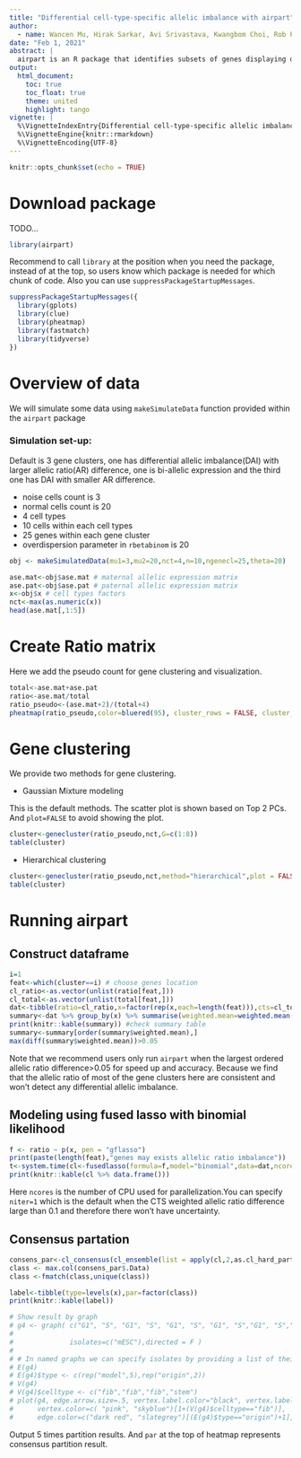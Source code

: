 ```yaml
---
title: "Differential cell-type-specific allelic imbalance with airpart"
author: 
  - name: Wancen Mu, Hirak Sarkar, Avi Srivastava, Kwangbom Choi, Rob Patro, Michael I. Love
date: "Feb 1, 2021"
abstract: |
  airpart is an R package that identifies subsets of genes displaying differential CTS allelic imbalance across all cell types.
output: 
  html_document:
    toc: true
    toc_float: true 
    theme: united
    highlight: tango
vignette: |
  %\VignetteIndexEntry{Differential cell-type-specific allelic imbalance with airpart}
  %\VignetteEngine{knitr::rmarkdown}
  %\VignetteEncoding{UTF-8}
---
```


```r
knitr::opts_chunk$set(echo = TRUE)
```

# Download package

TODO...

```r
library(airpart)
```

Recommend to call `library` at the position when you need the package,
instead of at the top, so users know which package is needed for which
chunk of code. Also you can use `suppressPackageStartupMessages`.

```r
suppressPackageStartupMessages({
  library(gplots)
  library(clue)
  library(pheatmap)
  library(fastmatch)
  library(tidyverse)
})
```

# Overview of data
We will simulate some data using `makeSimulateData` function provided within the `airpart` package

### Simulation set-up:
Default is 3 gene clusters, one has differential allelic imbalance(DAI) with larger allelic ratio(AR) difference, one is bi-allelic expression and the third one has DAI with smaller AR difference.

* noise cells count is 3
* normal cells count is 20
* 4 cell types
* 10 cells within each cell types
* 25 genes within each gene cluster
* overdispersion parameter in `rbetabinom` is 20

```r
obj <- makeSimulatedData(mu1=3,mu2=20,nct=4,n=10,ngenecl=25,theta=20)
```

```r
ase.mat<-obj$ase.mat # maternal allelic expression matrix
ase.pat<-obj$ase.pat # paternal allelic expression matrix
x<-obj$x # cell types factors
nct<-max(as.numeric(x))
head(ase.mat[,1:5])
```

# Create Ratio matrix
Here we add the pseudo count for gene clustering and visualization.
```r
total<-ase.mat+ase.pat
ratio<-ase.mat/total
ratio_pseudo<-(ase.mat+2)/(total+4)
pheatmap(ratio_pseudo,color=bluered(95), cluster_rows = FALSE, cluster_cols = FALSE,show_colnames = F,show_rownames = F)
```

# Gene clustering

We provide two methods for gene clustering. 

* Gaussian Mixture modeling

This is the default methods. The scatter plot is shown based on Top 2 PCs. And `plot=FALSE` to avoid showing the plot.
```r
cluster<-genecluster(ratio_pseudo,nct,G=c(1:8))
table(cluster)
```

* Hierarchical clustering 
```r
cluster<-genecluster(ratio_pseudo,nct,method="hierarchical",plot = FALSE)
table(cluster)
```
# Running airpart

## Construct dataframe
```r
i=1
feat<-which(cluster==i) # choose genes location
cl_ratio<-as.vector(unlist(ratio[feat,]))
cl_total<-as.vector(unlist(total[feat,]))
dat<-tibble(ratio=cl_ratio,x=factor(rep(x,each=length(feat))),cts=cl_total)
summary<-dat %>% group_by(x) %>% summarise(weighted.mean=weighted.mean(ratio,cts,na.rm = T),mean=mean(ratio,na.rm = T),var=var(ratio,na.rm = T)) %>% data.frame()
print(knitr::kable(summary)) #check summary table
summary<-summary[order(summary$weighted.mean),]
max(diff(summary$weighted.mean))>0.05
```
Note that we recommend users only run `airpart` when the largest ordered allelic ratio difference>0.05 for speed up and accuracy. Because we find that the allelic ratio of most of the gene clusters here are consistent and won't detect any differential allelic imbalance.

## Modeling using fused lasso with binomial likelihood

```r
f <- ratio ~ p(x, pen = "gflasso")
print(paste(length(feat),"genes may exists allelic ratio imbalance"))
t<-system.time(cl<-fusedlasso(formula=f,model="binomial",data=dat,ncores=4,niter = 5))[[3]]
print(knitr::kable(cl %>% data.frame()))
```
Here `ncores` is the number of CPU used for parallelization.You can specify `niter=1` which is the default when the CTS weighted allelic ratio difference large than 0.1 and therefore there won't have uncertainty.

## Consensus partation
```r
consens_par<-cl_consensus(cl_ensemble(list = apply(cl,2,as.cl_hard_partition)),method = "SM")
class <- max.col(consens_par$.Data)
class <-fmatch(class,unique(class))

label<-tibble(type=levels(x),par=factor(class))
print(knitr::kable(label))

# Show result by graph
# g4 <- graph( c("G1", "S", "G1", "S", "G1", "S", "G1", "S","G1", "S","G1","S","S","G2/M"), 
# 
#              isolates=c("mESC"),directed = F )  
# 
# # In named graphs we can specify isolates by providing a list of their names.
# E(g4)
# E(g4)$type <- c(rep("model",5),rep("origin",2))
# V(g4)
# V(g4)$celltype <- c("fib","fib","fib","stem")
# plot(g4, edge.arrow.size=.5, vertex.label.color="black", vertex.label.dist=1.5,
#      vertex.color=c( "pink", "skyblue")[1+(V(g4)$celltype=="fib")],
#      edge.color=c("dark red", "slategrey")[(E(g4)$type=="origin")+1], ) 
```

Output 5 times partition results. And `par` at the top of heatmap represents consensus partition result.
